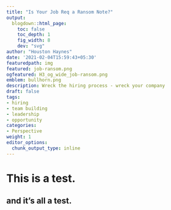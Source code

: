 ```yaml
---
title: "Is Your Job Req a Ransom Note?"
output:
  blogdown::html_page:
    toc: false
    toc_depth: 1
    fig_width: 8
    dev: "svg"
author: "Houston Haynes"
date: '2021-02-04T15:59:43+05:30'
featuredpath: img
featured: job-ransom.png
ogfeatured: H3_og_wide_job-ransom.png
emblem: bullhorn.png
description: Wreck the hiring process - wreck your company
draft: false
tags:
- hiring
- team building
- leadership
- opportunity
categories: 
- Perspective
weight: 1
editor_options: 
  chunk_output_type: inline
---
```

# This is a test.

## and it's all a test.